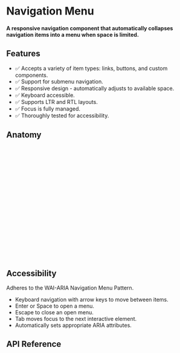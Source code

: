 
<Meta title="Primitives/Navigation Menu" />

# Navigation Menu

#### A responsive navigation component that automatically collapses navigation items into a menu when space is limited.

<Canvas sourceState="hidden" of={NavigationMenuStories.Default} />

## Features

- ✅ Accepts a variety of item types: links, buttons, and custom components.
- ✅ Support for submenu navigation.
- ✅ Responsive design - automatically adjusts to available space.
- ✅ Keyboard accessible.
- ✅ Supports LTR and RTL layouts.
- ✅ Focus is fully managed.
- ✅ Thoroughly tested for accessibility.

## Anatomy

```html
<nav rdxNavigationMenu>
  <ul rdxNavigationMenuList>
    <li rdxNavigationMenuItem value="item1">
      <button rdxNavigationMenuTrigger>Item 1</button>
      <div rdxNavigationMenuContent>
        <!-- Content for Item 1 -->
      </div>
    </li>

    <li rdxNavigationMenuItem value="item2">
      <a rdxNavigationMenuLink href="#">Item 2</a>
    </li>

    <!-- Indicator that highlights the active item -->
    <div rdxNavigationMenuIndicator />
  </ul>

  <!-- Viewport for displaying item content -->
  <div rdxNavigationMenuViewport />
</nav>
```

## Accessibility
Adheres to the WAI-ARIA Navigation Menu Pattern.

- Keyboard navigation with arrow keys to move between items.
- Enter or Space to open a menu.
- Escape to close an open menu.
- Tab moves focus to the next interactive element.
- Automatically sets appropriate ARIA attributes.

## API Reference

